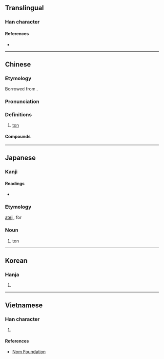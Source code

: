{{also|吨}}
{{character info/new}}
==Translingual==

===Han character===
{{Han char|rn=30|rad=口|as=13|sn=16|four=61086|canj=RPUC|ids=⿰口頓}}

====References====
* {{Han ref|kx=0211.121|dkj=04429|hdz=10689.100|uh=5678|ud=22136|bh=BEB7|bd=48823}}

----

==Chinese==
{{zh-forms|s=吨}}

===Etymology===
Borrowed from {{bor|zh|en|ton|notext=1}}.

===Pronunciation===
{{zh-pron
|m=噸
|ma=Zh-dun.ogg
|c=deon1
|h=pfs=tun/tún
|mn=xm,qz,zz:tun/xm,qz,zz:tan/tw:tùn/tw:tòng
|w=1ten
|mc=
|oc=
|cat=n
}}

===Definitions===
{{zh-hanzi}}

# [[ton]]

====Compounds====
{{zh-der|噸公里|噸海里|短噸|公噸|噸位|淨噸位|美噸|英噸|長噸|噸數}}

{{zh-cat|Units of measure|Elementary}}

----

==Japanese==

===Kanji===
{{ja-kanji|grade=|rs=口13}}

====Readings====
* {{ja-readings|on=[[とん]] (ton)|kun=[[とん]] (ton)}}

===Etymology===
[[ateji]], for {{etyl|en|ja|sort=とん}} {{m|en|ton}}

===Noun===
{{ja-noun|とん|トン}}

# {{ja-def|トン}} [[ton]]

----

==Korean==

===Hanja===
{{ko-hanja|hangeul=[[톤]]|mr=t'on}}

# {{defn|lang=ko|sort=口13}}

----

==Vietnamese==

===Han character===
{{vi-hantu|[[đốn]]|rs=口13}}

# {{defn|lang=vi|sort=口13}}

====References====
* [http://nomfoundation.org/common/nom_details.php?codepoint=5678 Nom Foundation]